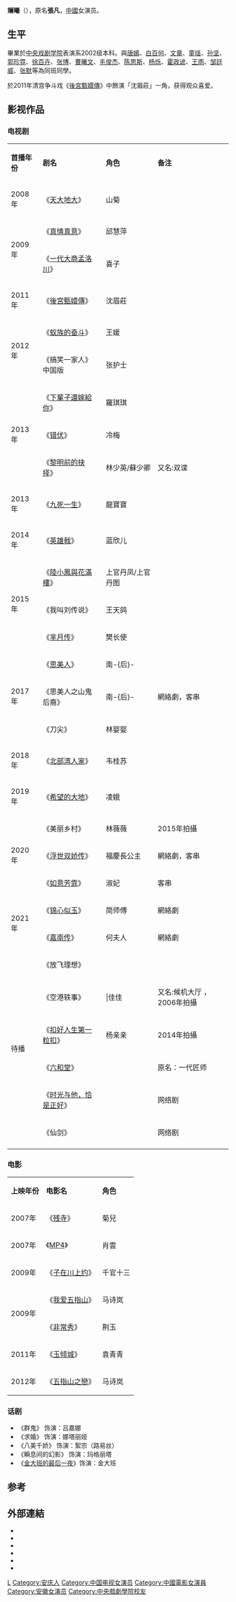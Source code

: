 {{BLPsources|time=2020-10-16T08:52:21+00:00}}
{{藝人
| 姓名 = 斓曦
| 類型 = 女演員
| 圖片 =
| 圖片尺寸 =
| 圖片簡介 = 
| 羅馬拼音 = Lan Xi
| 英文名 =
| 本名 = 張凡
| 綽號 = 
| 國籍 = {{PRC}}
| 民族 = [[漢族|漢族]]
| 籍貫 = 
| 出生日期 = {{birth date and age|1983|9|4}}
| 出生地點 = {{CHN}}[[安徽省|安徽省]][[安庆市|安庆市]][[怀宁县|怀宁县]]
| 職業 = [[演員|演員]]
| 語言 = [[汉语|汉语]]、[[日语|日语]]、[[英语|英语]]
| 教育程度 = [[中央戏剧学院|中央戏剧学院]]表演系
|配偶 = {{marriage|程祥|June 24, 2016}}<ref>{{Cite web|url=http://slide.ent.sina.com.cn/star/slide_4_704_143378.html|title=组图：《甄嬛传》沈眉庄斓曦大婚 腹部明显隆起|accessdate=2017-09-10|publisher=新浪|language=zh-cn|archive-date=2019-05-20|archive-url=https://web.archive.org/web/20190520092519/http://slide.ent.sina.com.cn/star/slide_4_704_143378.html|dead-url=no}}</ref>
| 儿女 = 1
| 代表作 =《[[後宮甄嬛傳_(電視劇)|後宮甄嬛傳]]》<br>《[[芈月傳|芈月傳]]》
| 活躍年代 = 2010年至今
| 經紀公司 =[[华策影视|华策影视]]
| 網站 =
| 相關團體 =
| 獎項 =
| IMDb = 5020480
}}

'''斓曦'''（{{bd|1983年|9月4日|catIdx=L}}），原名'''張凡'''，[[中國|中國]]女演员。

==生平==
畢業於[[中央戏剧学院|中央戏剧学院]]表演系2002级本科。與[[唐嫣|唐嫣]]、[[白百何|白百何]]、[[文章_(演员)|文章]]、[[童瑶|童瑶]]、[[孙坚_(演员)|孙坚]]、[[郭珍霓|郭珍霓]]、[[徐百卉|徐百卉]]、[[张博_(1982年)|张博]]、[[曹曦文|曹曦文]]、[[毛俊杰|毛俊杰]]、[[陈思斯|陈思斯]]、[[杨烁|杨烁]]、[[霍政谚|霍政谚]]、[[王雨|王雨]]、[[邹廷威|邹廷威]]、[[张默_(演员)|张默]]等為同班同學。

於2011年清宫争斗戏《[[後宮甄嬛傳_(電視劇)|後宮甄嬛傳]]》中飾演「沈眉莊」一角，获得观众喜爱。

==影视作品==
=== 电视剧 ===
{| class="wikitable"
|- style="background:pink; color:black" align="center"
|'''首播年份'''||'''剧名'''||'''角色'''||'''备注'''
|-
| 2008年 || 《[[天大地大|天大地大]]》 || 山菊 ||
|- 
|rowspan=2 |2009年 || 《[[真情真意|真情真意]]》 || 邱慧萍  ||
|-
|《[[一代大商孟洛川|一代大商孟洛川]]》||喜子||
|-
| 2011年 || 《[[後宮甄嬛傳_(電視劇)|後宮甄嬛傳]]》 || 沈眉莊 ||
|-
|rowspan=2 | 2012年 || 《[[蚁族的奋斗|蚁族的奋斗]]》 || 王媛 ||
|-
|《搞笑一家人》中国版||张护士||
|-
|rowspan=3 |2013年|| 《[[下輩子還嫁給你|下輩子還嫁給你]]》 || 羅琪琪  ||
|-
|《[[错伏|错伏]]》 || 冷梅 ||
|-
| 《[[黎明前的抉择|黎明前的抉择]]》 || 林少英/蘇少卿 ||又名:双谍
|-
|rowspan=1 |2013年 || 《[[九死一生|九死一生]]》 || 龍寶寶||
|-
|rowspan=1 |2014年 ||《[[英雄戟|英雄戟]]》 || 蓝欣儿 ||
|-
|rowspan=3 |2015年 ||  《[[陸小鳳與花滿樓|陸小鳳與花滿樓]]》 || 上官丹凤/上官丹图|| 
|-
| 《我叫刘传说》 || 王天鸽 ||
|-
|《[[芈月传|芈月传]]》 || 樊长使 ||
|-
|rowspan=3 |2017年 || 《[[思美人|思美人]]》|| 南-{后}- ||
|-
|《思美人之山鬼后裔》|| 南-{后}- ||網絡劇，客串
|-
|  《刀尖》 ||林婴婴 ||
|-
|2018年 ||《[[北部湾人家|北部湾人家]]》|| 韦桂苏  ||
|-
|2019年||《[[希望的大地|希望的大地]]》|| 凌娥 ||
|-----
|rowspan=3 |2020年||《美丽乡村》|| 林薇薇||2015年拍攝
|-----
|《[[浮世双娇传|浮世双娇传]]》||福慶長公主 ||網絡劇，客串
|-
|《[[如意芳霏|如意芳霏]]》||淑妃 || 客串
|-
|rowspan=2 |2021年||《[[锦心似玉|锦心似玉]]》||简师傅 ||網絡劇 
|-----
| 《[[嘉南传|嘉南传]]》||何夫人 ||網絡劇 
|-
|rowspan=6 |待播||  《放飞理想》 || ||
|-
|《空港轶事》|||佳佳||又名:候机大厅 ，2006年拍攝
|-
| 《[[扣好人生第一粒扣|扣好人生第一粒扣]]》 ||杨亲亲||2014年拍攝
|-
|  《[[六和堂|六和堂]]》 ||  ||原名：一代匠师
|-
|  《[[时光与他，恰是正好|时光与他，恰是正好]]》 ||  ||网络剧
|-
|  《仙剑》 ||  ||网络剧
|-
|}

===电影===
{| class="wikitable"
|- style="background:pink; color:black" align="center"
| '''上映年份''' ||  '''电影名''' || '''角色''' 
|-
| 2007年 || 《[[残寺|残寺]]》 || 菊兒 
|-
| 2007年 || 《[[MP4_(電影)|MP4]]》 || 肖雲  
|-
| 2009年 || 《[[子在川上约|子在川上约]]》 || 千官十三 
|-
| rowspan=2 |2009年 || 《[[我爱五指山|我爱五指山]]》 || 马诗岚 
|-
|  《[[非常秀|非常秀]]》 || 荆玉 
|-
| 2011年 || 《[[玉倾城|玉倾城]]》 || 袁青青 
|-
| 2012年 || 《[[五指山之戀|五指山之戀]]》 || 马诗岚
|}

===话剧===
*《群鬼》 饰演：吕嘉娜
*《求婚》 饰演：娜塔丽娅
*《八美千娇》 饰演：絮宗（路易丝）
*《瞬息间的幻影》 饰演：玛格丽塔
*《[[金大班的最后一夜|金大班的最后一夜]]》饰演：金大班

== 参考 ==
{{reflist}}

==外部連結==
* {{Sinaweibo|1604236990}}
* {{Sinablog|yanyuanzhangfan}}
* {{facebook page|斕曦影迷會-台灣分會/514152851949752|斕曦影迷會-台灣分會}}
* {{imdb name|5020480}}{{en}}
* {{douban people}}
* {{Mtime people|1541454}}

{{DEFAULTSORT:Z张}}
[[Category:张姓|L]]
[[Category:安庆人|Category:安庆人]]
[[Category:中国电视女演员|Category:中国电视女演员]]
[[Category:中國電影女演員|Category:中國電影女演員]]
[[Category:安徽女演员|Category:安徽女演员]]
[[Category:中央戲劇學院校友|Category:中央戲劇學院校友]]